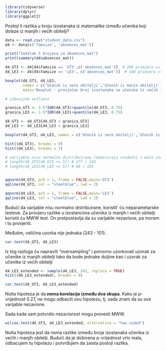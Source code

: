 
```r
library(tidyverse)
library(dplyr)
library(ggplot2)
```


Postoji li razlika u broju izostanaka iz matematike između učenika koji dolaze iz manjih i većih obitelji?

```r
data <- read.csv("student_data.csv")
d4 <- data[c('famsize', 'absences_mat')]

print("Sažetak 5 brojeva za absences_mat")
print(summary(d4$absences_mat))

d4_GT3 <- d4[d4$famsize == 'GT3',c('absences_mat')]  # 266 primjera == veća obitelj
d4_LE3 <- d4[d4$famsize == 'LE3', c('absences_mat')]  # 104 primjera == manja obitelj
```
```r
boxplot(d4_GT3, d4_LE3, 
        names = c('Učenik iz veće obitelji','Učenik iz manje obitelji'),
        main='Boxplot - prosječan broj izostanaka za učenike iz većih i manjih obitelji')
```


```r
# izbacujem outliere

granica_GT3 <- 1.5*IQR(d4_GT3)+quantile(d4_GT3, 0.75)
granica_LE3 <- 1.5*IQR(d4_LE3)+quantile(d4_LE3, 0.75)

d4_GT3 <- d4_GT3[d4_GT3 < granica_GT3]
d4_LE3 <- d4_LE3[d4_LE3 < granica_LE3]

boxplot(d4_GT3, d4_LE3, names = c('Učenik iz veće obitelji','Učenik iz manje obitelji'))
```


```r
hist((d4_GT3), breaks = 9)
hist((d4_LE3), breaks = 7)

# varijable nisu normalno distribuirane (dominiraju studenti s malo izostanaka)
# length(d4_GT3[d4_GT3 <= 5]) # 177 / 243
# length(d4_LE3[d4_LE3 <= 5]) # 60 / 101

```
```r

```




```r
qqnorm(d4_GT3, pch = 1, frame = FALSE,main='GT3')
qqline(d4_GT3, col = "steelblue", lwd = 2)

qqnorm(d4_LE3, pch = 1, frame = FALSE,main='LE3')
qqline(d4_LE3, col = "steelblue", lwd = 2)
```

Budući da varijable nisu normalno distribuirane, koristit' ću neparametarske testove. Za provjeru razlike u izostancima učenika iz manjih i većih obitelji koristit ću MWW test. On pretpostavlja da su varijable nezavisne, pa moram i to provjeriti.

Međutim, veličina uzorka nije jednaka (243 - 101).

```r
cor.test(d4_GT3, d4_LE3)
```

Iz tog razloga ću napraviti "oversampling" i ponovno uzorkovati uzorak za učenike iz manjih obitelji tako da bude jednake duljine kao i uzorak za učenike iz većih obitelji


```r
d4_LE3_extended <- sample(d4_LE3, 243, replace = TRUE)
hist((d4_LE3_extended), breaks = 9)
```


```r
cor.test(d4_GT3, d4_LE3_extended)
```

Nulta hipoteza je da **nema korelacije između dva skupa**. Kako je p-vrijednost 0.27, ne mogu odbaciti ovu hipotezu, tj. sada znam da su ove varijable nezavisne. 

Sada kada sam potvrdio nezavisnost mogu provesti MWW. 

```r
wilcox.test(d4_GT3, d4_LE3_extended, alternative = "two.sided")
```

Nulta hipoteza jest da nema razlike između broja izostanaka učenika iz većih i manjih obitelji. Budući da je dobivena p-vrijednost vrlo mala, odbacujem tu hipotezu i potvrđujem da zaista postoji razlika.






